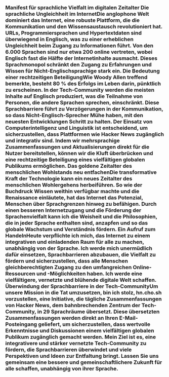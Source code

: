 
<Steps>

### Manifest für sprachliche Vielfalt im digitalen Zeitalter Die sprachliche Ungleichheit im InternetDie anglophone Welt dominiert das Internet, eine robuste Plattform, die die Kommunikation und den Wissensaustausch revolutioniert hat. URLs, Programmiersprachen und Hypertextdaten sind überwiegend in Englisch, was zu einer erheblichen Ungleichheit beim Zugang zu Informationen führt. Von den 6.000 Sprachen sind nur etwa 200 online vertreten, wobei Englisch fast die Hälfte der Internetinhalte ausmacht. Dieses Sprachmonopol schränkt den Zugang zu Erfahrungen und Wissen für Nicht-Englischsprachige stark ein. Die Bedeutung einer rechtzeitigen BeteiligungWie Woody Allen treffend bemerkte, besteht 80 % des Erfolgs im Leben darin, pünktlich zu erscheinen. In der Tech-Community werden die meisten Inhalte auf Englisch produziert, was die Teilnahme von Personen, die andere Sprachen sprechen, einschränkt. Diese Sprachbarriere führt zu Verzögerungen in der Kommunikation, so dass Nicht-Englisch-Sprecher Mühe haben, mit den neuesten Entwicklungen Schritt zu halten. Der Einsatz von Computerintelligenz und Linguistik ist entscheidend, um sicherzustellen, dass Plattformen wie Hacker News zugänglich und integrativ sind. Indem wir mehrsprachige Zusammenfassungen und Aktualisierungen direkt für die Nutzer bereitstellen, können wir die Kluft überbrücken und eine rechtzeitige Beteiligung eines vielfältigen globalen Publikums ermöglichen. Das goldene Zeitalter des menschlichen Wohlstands neu entfachenDie transformative Kraft der Technologie kann ein neues Zeitalter des menschlichen Wohlergehens herbeiführen. So wie der Buchdruck Wissen weithin verfügbar machte und die Renaissance einläutete, hat das Internet das Potenzial, Menschen über Sprachgrenzen hinweg zu befähigen. Durch einen besseren Internetzugang und die Förderung der Sprachenvielfalt kann ich die Weisheit und die Philosophien, die in jeder Sprache enthalten sind, anzapfen und so das globale Wachstum und Verständnis fördern. Ein Aufruf zum HandelnHeute verpflichte ich mich, das Internet zu einem integrativen und einladenden Raum für alle zu machen, unabhängig von der Sprache. Ich werde mich unermüdlich dafür einsetzen, Sprachbarrieren abzubauen, die Vielfalt zu fördern und sicherzustellen, dass alle Menschen gleichberechtigten Zugang zu den umfangreichen Online-Ressourcen und -Möglichkeiten haben. Ich werde eine vielfältigere, vernetzte und blühende digitale Welt schaffen. Überwindung der Sprachbarriere in der Tech-CommunityUm unsere Mission in die Tat umzusetzen, bin ich stolz, hn.cho.sh vorzustellen, eine Initiative, die tägliche Zusammenfassungen von Hacker News, dem bahnbrechenden Zentrum der Tech-Community, in 29 Sprachräume übersetzt. Diese übersetzten Zusammenfassungen werden direkt an Ihren E-Mail-Posteingang geliefert, um sicherzustellen, dass wertvolle Erkenntnisse und Diskussionen einem vielfältigen globalen Publikum zugänglich gemacht werden. Mein Ziel ist es, eine integrativere und stärker vernetzte Tech-Community zu fördern, die Sprachbarrieren überwindet und viele Perspektiven und Ideen zur Entfaltung bringt. Lassen Sie uns gemeinsam eine bessere und gemeinschaftlichere Zukunft für alle schaffen, unabhängig von ihrer Sprache.</Steps>
